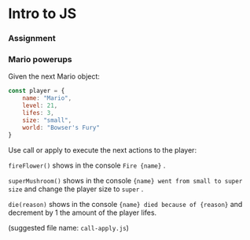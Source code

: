 # Intro to JS

### **Assignment**

### Mario powerups

Given the next Mario object:

```javascript
const player = {
	name: "Mario",
	level: 21,
	lifes: 3,
	size: "small",
	world: "Bowser's Fury"
}
```

Use call or apply to execute the next actions to the player:

`fireFlower()` shows in the console `Fire {name}` .

`superMushroom()` shows in the console `{name} went from small to super size` and change the player size to `super` .

`die(reason)` shows in the console `{name} died because of {reason}` and decrement by 1 the amount of the player lifes.

(suggested file name: `call-apply.js`)
